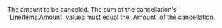 <ParamField body="LineItems" type="array (object)" >
The amount to be canceled. The sum of the cancellation's `LineItems.Amount` values must equal the `Amount` of the cancellation.
</ParamField>